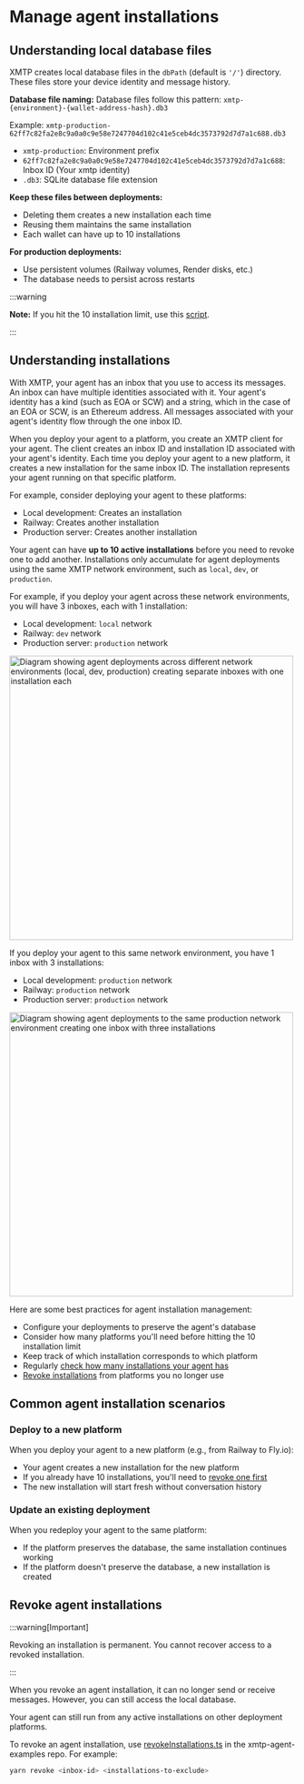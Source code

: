 # Manage agent installations

## Understanding local database files

XMTP creates local database files in the `dbPath` (default is `'/'`) directory. These files store your device identity and message history.

**Database file naming:**
Database files follow this pattern: `xmtp-{environment}-{wallet-address-hash}.db3`

Example: `xmtp-production-62ff7c82fa2e8c9a0a0c9e58e7247704d102c41e5ceb4dc3573792d7d7a1c688.db3`
- `xmtp-production`: Environment prefix
- `62ff7c82fa2e8c9a0a0c9e58e7247704d102c41e5ceb4dc3573792d7d7a1c688`: Inbox ID (Your xmtp identity)
- `.db3`: SQLite database file extension

**Keep these files between deployments:**
- Deleting them creates a new installation each time
- Reusing them maintains the same installation
- Each wallet can have up to 10 installations

**For production deployments:**
- Use persistent volumes (Railway volumes, Render disks, etc.)
- The database needs to persist across restarts

:::warning 

**Note:** If you hit the 10 installation limit, use this [script](https://github.com/ephemeraHQ/xmtp-agent-examples?tab=readme-ov-file#revoke-installations).

:::

## Understanding installations

With XMTP, your agent has an inbox that you use to access its messages. An inbox can have multiple identities associated with it. Your agent's identity has a kind (such as EOA or SCW) and a string, which in the case of an EOA or SCW, is an Ethereum address. All messages associated with your agent's identity flow through the one inbox ID.

When you deploy your agent to a platform, you create an XMTP client for your agent. The client creates an inbox ID and installation ID associated with your agent's identity. Each time you deploy your agent to a new platform, it creates a new installation for the same inbox ID. The installation represents your agent running on that specific platform.

For example, consider deploying your agent to these platforms:

- Local development: Creates an installation
- Railway: Creates another installation
- Production server: Creates another installation

Your agent can have **up to 10 active installations** before you need to revoke one to add another. Installations only accumulate for agent deployments using the same XMTP network environment, such as `local`, `dev`, or `production`.

For example, if you deploy your agent across these network environments, you will have 3 inboxes, each with 1 installation:

- Local development: `local` network
- Railway: `dev` network
- Production server: `production` network

<div>
  <img
    src="https://raw.githubusercontent.com/xmtp/docs-xmtp-org/refs/heads/main/docs/pages/img/agent-install-sep.png"
    width="500px"
    alt="Diagram showing agent deployments across different network environments (local, dev, production) creating separate inboxes with one installation each"
  />
</div>

If you deploy your agent to this same network environment, you have 1 inbox with 3 installations:

- Local development: `production` network
- Railway: `production` network
- Production server: `production` network

<div>
  <img
    src="https://raw.githubusercontent.com/xmtp/docs-xmtp-org/refs/heads/main/docs/pages/img/agent-install.png"
    width="500px"
    alt="Diagram showing agent deployments to the same production network environment creating one inbox with three installations"
  />
</div>

Here are some best practices for agent installation management:

- Configure your deployments to preserve the agent's database
- Consider how many platforms you'll need before hitting the 10 installation limit
- Keep track of which installation corresponds to which platform
- Regularly [check how many installations your agent has](/agents/deploy/debug-agents)
- [Revoke installations](#revoke-agent-installations) from platforms you no longer use

## Common agent installation scenarios

### Deploy to a new platform

When you deploy your agent to a new platform (e.g., from Railway to Fly.io):

- Your agent creates a new installation for the new platform
- If you already have 10 installations, you'll need to [revoke one first](#revoke-agent-installations)
- The new installation will start fresh without conversation history

### Update an existing deployment

When you redeploy your agent to the same platform:

- If the platform preserves the database, the same installation continues working
- If the platform doesn't preserve the database, a new installation is created

## Revoke agent installations

:::warning[Important]

Revoking an installation is permanent. You cannot recover access to a revoked installation.

:::

When you revoke an agent installation, it can no longer send or receive messages. However, you can still access the local database.

Your agent can still run from any active installations on other deployment platforms.

To revoke an agent installation, use [revokeInstallations.ts](https://github.com/ephemeraHQ/xmtp-agent-examples/blob/eb1dc17e99570b77de906ba0d58094586a4af844/scripts/revokeInstallations.ts) in the xmtp-agent-examples repo. For example:

```bash
yarn revoke <inbox-id> <installations-to-exclude>
```
